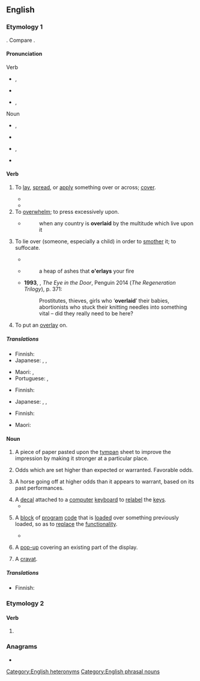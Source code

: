 ==English==
{{wikipedia|dab=overlay}}

===Etymology 1===
{{prefix|en|over|lay}}. Compare {{m|en|overlie}}.

====Pronunciation====
; Verb
* {{a|RP}} {{enPR|ō'və-lāʹ}}, {{IPA|en|/ˌəʊ.vəˈleɪ/}}
* {{audio|en|LL-Q1860 (eng)-Vealhurl-overlay (verb).wav ‎|Audio (UK)}}
* {{a|GenAm}} {{enPR|ō'vər-lāʹ}}, {{IPA|en|/ˌoʊvɚˈleɪ/}}
; Noun
* {{a|RP}} {{enPR|ōʹvə-lā'}}, {{IPA|en|/ˈəʊ.vəˌleɪ/}}
* {{audio|en|LL-Q1860 (eng)-Vealhurl-overlay (noun).wav ‎|Audio (UK)}}
* {{a|GenAm}} {{enPR|ōʹvər-lā'}}, {{IPA|en|/ˈoʊvɚˌleɪ/}}
* {{rhymes|en|eɪ}}

====Verb====
{{en-verb|overlays|overlaying|overlaid|past2=overlayed}}

# {{lb|en|transitive}} To [[lay]], [[spread]], or [[apply]] something over or across; [[cover]].
#* {{RQ:Spenser Faerie Queene|I|VII|stanza=34|page=99|passage=For ſo exceeding ſhone his gliſtring ray,<br>That ''Phœbus'' golden face it did attaint,<br>As when a cloud his beames doth '''ouer-lay'''}}
#* {{RQ:Milton Paradise Lost|X|lines=1140–1141|url=https://books.google.com/books?id=F08CAAAAQAAJ&pg=PP362|passage=By his preſcript a Sanctuary is fram'd<br>Of Cedar, '''overlaid''' with Gold,}}
# To [[overwhelm]]; to press excessively upon.
#* {{rfdatek|en|Sir Walter Raleigh}}
#*: when any country is '''overlaid''' by the multitude which live upon it
# {{lb|en|transitive|now|_|rare|archaic}} To lie over (someone, especially a child) in order to [[smother]] it; to suffocate. {{defdate|from 14th c.}}
#* {{RQ:King James Version|1 Kings|3|19|text=And this womans childe died in the night: because she '''ouerlaid''' it.}}
#* {{rfdatek|en|Dryden}}
#*: a heap of ashes that '''o'erlays''' your fire
#* '''1993''', {{w|Pat Barker}}, ''The Eye in the Door'', Penguin 2014 (''The Regeneration Trilogy''), p. 371:
#*: Prostitutes, thieves, girls who ‘'''overlaid'''’ their babies, abortionists who stuck their knitting needles into something vital – did they really need to be here?
# {{lb|en|transitive|printing}} To put an [[overlay#Noun|overlay]] on.

=====Translations=====
{{trans-top|to lay, or [[spread]], something over or across; to [[cover]]}}
* Finnish: {{t+|fi|päällystää}}
* Japanese: {{t+|ja|乗せる|tr=[[のせる]], noseru}}, {{t+|ja|被せる|tr=[[かぶせる]], kabuseru}}, {{t+|ja|覆う|tr=[[おおう]], ōu}}
{{trans-mid}}
* Maori: {{t|mi|paparua}}, {{t|mi|whakakikorua}}
* Portuguese: {{t+|pt|revestir}}, {{t+|pt|aplicar}}
{{trans-bottom}}

{{trans-see|overwhelm}}

{{trans-top|to smother with a close covering, or by lying upon}}
* Finnish: {{t+|fi|tukahduttaa}}
{{trans-mid}}
* Japanese: {{t+|ja|乗せる|tr=[[のせる]], noseru}}, {{t+|ja|被せる|tr=[[かぶせる]], kabuseru}}, {{t+|ja|覆う|tr=[[おおう]], ōu}}
{{trans-bottom}}

{{trans-top|to put an overlay on}}
* Finnish: {{t+|fi|peittää}}
{{trans-mid}}
* Maori: {{t|mi|whakakikorua}}
{{trans-bottom}}

====Noun====
{{en-noun}}

# {{lb|en|printing}} A piece of paper pasted upon the [[tympan]] sheet to improve the impression by making it stronger at a particular place.
# {{lb|en|betting}} Odds which are set higher than expected or warranted. Favorable odds.
# {{lb|en|horse racing}} A horse going off at higher odds than it appears to warrant, based on its past performances.
# A [[decal]] attached to a [[computer]] [[keyboard]] to [[relabel]] the [[key]]s.
#* {{quote-book|en|year=1994|author=Roger Frost|title=The IT in Secondary Science Book|page=56|passage=The keyboard '''overlay''' can be a memory jogger and a great help with spelling. In this way the keyboard makes word processing more accessible to younger as well as special needs children.}}
# {{lb|en|programming}} A [[block]] of [[program]] [[code]] that is [[load]]ed over something previously loaded, so as to [[replace]] the [[functionality]].
#* {{quote-book|en|year=1986|author=Noel M. Morris|title=Computer Graphics and CAD Fundamentals: BBC Micro Version|passage=This concept can be extended further by allowing a primary '''overlay''' to call a secondary overlay, and so on. However, we will limit ourselves here to the use of primary overlays. Before proceeding further, you need to understand the memory map of the computer, which is a diagram showing the use to which the memory of the computer is put.}}
# {{lb|en|internet}} A [[pop-up]] covering an existing part of the display.
# {{lb|en|Scotland}} A [[cravat]].

=====Translations=====
{{trans-top|printing: piece of paper}}
* Finnish: {{t|fi|peitepaperi}}
{{trans-mid}}
{{trans-bottom}}

{{trans-top|betting: odds which are higher than expected}}
{{trans-mid}}
{{trans-bottom}}

{{trans-top|horse racing}}
{{trans-mid}}
{{trans-bottom}}

===Etymology 2===

====Verb====
{{head|en|verb form}}

# {{en-simple past of|overlie}}

===Anagrams===
* {{anagrams|en|a=aelorvy|lay over|layover}}

[[Category:English heteronyms]]
[[Category:English phrasal nouns]]